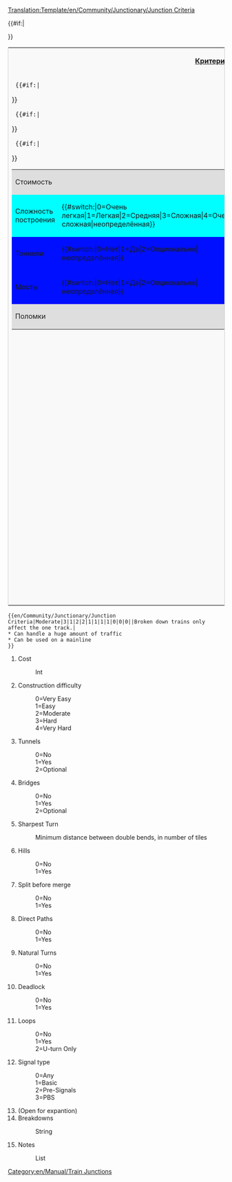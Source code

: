 <noinclude>[[Translation:Template/en/Community/Junctionary/Junction Criteria]]</noinclude><noinclude>
</noinclude><includeonly>
<table style='border: 1px solid #ccc;background-color: #f9f9f9;'>
<tr><th colspan='2'>[[ru/Community/Junctionary/Критерии развязок|Критерии развязки]]</th></tr>
<tr><td width='50%' valign='top'>
<table border='0' width='100%'>
  <tr bgcolor='#DEDEDE'><td>Стоимость</td><td>{{{1}}}</td></tr>
  {{#if:{{{2}}}|<tr bgcolor='#{{#switch:{{{2}}}|0=99FF99|1=CCFF99|2=FFFF99|3=FFCC99|4=FF9999|FFFFFF}}'>
  <td>Сложность построения</td><td>{{#switch:{{{2}}}|0=Очень легкая|1=Легкая|2=Средняя|3=Сложная|4=Очень сложная|неопределённая}}</td></tr>}}
  {{#if:{{{3}}}|<tr bgcolor='#{{#switch:{{{3}}}|0=CCFFCC|1=FFCCCC|2=FFFFCC|FFFFFF}}'>
  <td>Тоннели</td><td>{{#switch:{{{3}}}|0=Нет|1=Да|2=Опционально|неопределённая}}</td></tr>}}
  {{#if:{{{4}}}|<tr bgcolor='#{{#switch:{{{4}}}|0=CCFFCC|1=FFCCCC|2=FFFFCC|FFFFFF}}'>
  <td>Мосты</td><td>{{#switch:{{{4}}}|0=Нет|1=Да|2=Опционально|неопределённая}}</td></tr>}}
  <tr bgcolor='#DEDEDE'><td colspan='2'>Поломки<br/>{{{14}}}</td></tr>
</table>
</td><td width='50%' valign='top'>
<table border='0' width='100%'>{{#if:{{{5}}}|<tr bgcolor='#{{#switch:{{{5}}}   | 0=f99   | 1=fc9   | 2=fd9   | 3=fe9   | 4=ff9   | 5=ef9   | 6=df9   | 7=cf9   | 8=bf9   | 9=af9   |10=9f9   |11=8f9   |12=7f9   |  fff  }}'>
  <td>Крутость поворота</td><td>{{{5}}}</td></tr>}}
  {{#if:{{{6}}}|<tr bgcolor='#{{#switch:{{{6}}}|0=CCFFCC|1=FFCCCC|FFFFFF}}'>
  <td>Hills</td><td>{{#switch:{{{6}}}|0=Нет|1=Да|неопределённая}}</td></tr>}}
   {{#if:{{{7}}}|<tr bgcolor='#{{#switch:{{{7}}}|0=FFCCCC|1=CCFFCC|FFFFFF}}'>
  <td>Разделение до слияния</td><td>{{#switch:{{{7}}}|0=Нет|1=Да|неопределённая}}</td></tr>}}
  {{#if:{{{8}}}|<tr bgcolor='#{{#switch:{{{8}}}|0=FFCCCC|1=CCFFCC|FFFFFF}}'>
  <td>Прямые пути</td><td>{{#switch:{{{8}}}|0=Нет|1=Да|неопределённая}}</td></tr>}}
  {{#if:{{{9}}}|<tr bgcolor='#{{#switch:{{{9}}}|0=FFCCCC|1=CCFFCC|FFFFFF}}'>
  <td>Естественный поворот</td><td>{{#switch:{{{9}}}|0=Нет|1=Да|неопределённая}}</td></tr>}}
  {{#if:{{{10}}}|<tr bgcolor='#{{#switch:{{{10}}}|0=CCFFCC|1=FFCCCC|FFFFFF}}'>
  <td>Тупик</td><td>{{#switch:{{{10}}}|0=Нет|1=Да|неопределённая}}</td></tr>}}
  {{#if:{{{11}}}|<tr bgcolor='#{{#switch:{{{11}}}|0=CCFFCC|1=FFCCCC|2=CCFFCC|FFFFFF}}'>
  <td>Петля</td><td>{{#switch:{{{11}}}|0=Нет|1=Да|2=только U-образный поворот|неопределенная}}</td></tr>}}
  {{#if:{{{12}}}|<tr bgcolor='#DEDEDE'><td>Тип сигнала</td>
  <td>{{#switch:{{{12}}}|0=Любой|1=Основной|2=Пре-сигнал|3=PBS|неопределённый}}</td></tr>}}
</table>
</td></tr>
{{#if:{{{15}}}|<tr><td colspan='2'>{{{15}}}</td></tr>}}
</table>
</includeonly>
<noinclude>
{{ru/Community/Junctionary/Критерии развязки|Средняя|3|1|2|2|1|1|1|1|0|0|0||Поломка состава только на одном пути.|
* Can handle a huge amount of traffic
* Can be used on a mainline
}}
<pre>{{en/Community/Junctionary/Junction Criteria|Moderate|3|1|2|2|1|1|1|1|0|0|0||Broken down trains only affect the one track.|
* Can handle a huge amount of traffic
* Can be used on a mainline
}}</pre>
#Cost
#:Int
#Construction difficulty
#:0=Very Easy
#:1=Easy
#:2=Moderate
#:3=Hard
#:4=Very Hard
#Tunnels
#:0=No
#:1=Yes
#:2=Optional
#Bridges
#:0=No
#:1=Yes
#:2=Optional
#Sharpest Turn
#:Minimum distance between double bends, in number of tiles
#Hills
#:0=No
#:1=Yes
#Split before merge
#:0=No
#:1=Yes
#Direct Paths
#:0=No
#:1=Yes
#Natural Turns
#:0=No
#:1=Yes
#Deadlock
#:0=No
#:1=Yes
#Loops
#:0=No
#:1=Yes
#:2=U-turn Only
#Signal type
#:0=Any
#:1=Basic
#:2=Pre-Signals
#:3=PBS
# (Open for expantion)
#Breakdowns
#:String
#Notes
#:List

[[Category:en/Manual/Train Junctions]]
</noinclude>